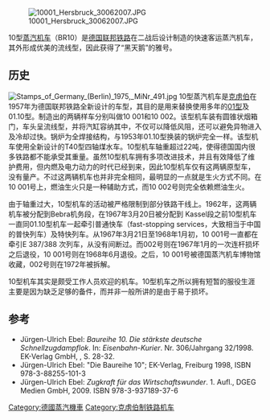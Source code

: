 [[Image:10001_Hersbruck_30062007.JPG|thumb]]

10型[[蒸汽机车|蒸汽机车]]（BR10）是[[德国联邦铁路|德国联邦铁路]]在二战后设计制造的快速客运蒸汽机车，其外形成优美的流线型，因此获得了“黑天鹅”的雅号。

==历史==
[[Image:Stamps_of_Germany_(Berlin)_1975,_MiNr_491.jpg|thumb]]
10型蒸汽机车是[[克虏伯|克虏伯]]在1957年为德国联邦铁路全新设计的车型，其目的是用来替换使用多年的[[德国铁路01型蒸汽机车|01型]]及01.10型。制造出的两辆样车分别叫做10 001和10 002。该型机车装有圆锥状烟箱门，车头呈流线型，并将汽缸容纳其中，不仅可以降低风阻，还可以避免异物进入及冷却过快。锅炉为全焊接结构，与1953年01.10型换装的锅炉完全一样。该型机车使用全新设计的T40型四轴煤水车。10型机车轴重超过22吨，使得德国国内很多铁路都不能承受其重量。虽然10型机车拥有多项改进技术，并且有效降低了维护费用，但内燃及电力动力的时代已经到来，因此10型机车仅有这两辆原型车，没有量产。不过这两辆机车也并非完全相同，最明显的一点就是生火方式不同。在10 001号上，燃油生火只是一种辅助方式，而10 002号则完全依赖燃油生火。

由于轴重过大，10型机车的活动被严格限制到部分铁路干线上。1962年，这两辆机车被分配到Bebra机务段，在1967年3月20日被分配到 Kassel段之前10型机车一直同01.10型机车一起牵引普通快车（fast-stopping services，大致相当于中国的普快列车）及特快列车。从1967年3月21日至1968年1月初，10 001号一直都在牵引E 387/388 次列车，从没有间断过。而002号则在1967年1月的一次连杆损坏之后退役，10 001号则在1968年6月退役。之后，10 001号被德国蒸汽机车博物馆收藏，002号则在1972年被拆解。

10型机车其实是颇受工作人员欢迎的机车。10型机车之所以拥有短暂的服役生涯主要是因为缺乏足够的备件，而并非一般所讲的是由于易于损坏。

==参考==
* Jürgen-Ulrich Ebel: ''Baureihe 10. Die stärkste deutsche Schnellzugdampflok''. In: ''Eisenbahn-Kurier''. Nr. 306/Jahrgang 32/1998. EK-Verlag GmbH, {{ISSN|0170-5288}}, S. 28-32.
* Jürgen-Ulrich Ebel: "Die Baureihe 10"; EK-Verlag, Freiburg 1998, ISBN 978-3-88255-101-3
* Jürgen-Ulrich Ebel: ''Zugkraft für das Wirtschaftswunder''. 1. Aufl., DGEG Medien GmbH, 2009. ISBN 978-3-937189-37-6

{{德国联邦铁路机车车辆|s}}

{{DEFAULTSORT:DR-Baureihe 10}}
[[Category:德國蒸汽機車|Category:德國蒸汽機車]]
[[Category:克虏伯制铁路机车|Category:克虏伯制铁路机车]]